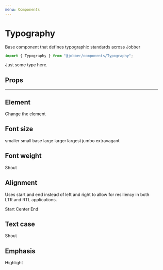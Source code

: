 ```yaml
---
menu: Components
---
```



# Typography

<ComponentStatus stage="pre" responsive="no" accessible="yes" />

Base component that defines typographic standards across Jobber

```ts
import { Typography } from "@jobber/components/Typography";
```

<Playground>
  <Typography>Just some type here.</Typography>
</Playground>

## Props

<Props of={Typography} />

---

## Element

<Playground>
  <Typography element="h1">Change the element</Typography>
</Playground>

## Font size

<Playground>
  <Typography size="smaller">smaller</Typography>
  <Typography size="small">small</Typography>
  <Typography size="base">base</Typography>
  <Typography size="large">large</Typography>
  <Typography size="larger">larger</Typography>
  <Typography size="largest">largest</Typography>
  <Typography size="jumbo">jumbo</Typography>
  <Typography size="extravagant">extravagant</Typography>
</Playground>

## Font weight

<Playground>
  <Typography fontWeight="black">Shout</Typography>
</Playground>

## Alignment

Uses start and end instead of left and right to allow for resiliency in both LTR
and RTL applications.

<Playground>
  <Typography align="start">Start</Typography>
  <Typography align="center">Center</Typography>
  <Typography align="end">End</Typography>
</Playground>

## Text case

<Playground>
  <Typography textCase="uppercase">Shout</Typography>
</Playground>

## Emphasis

<Playground>
  <Typography element="span" emphasisType="highlight">
    Highlight
  </Typography>
</Playground>
